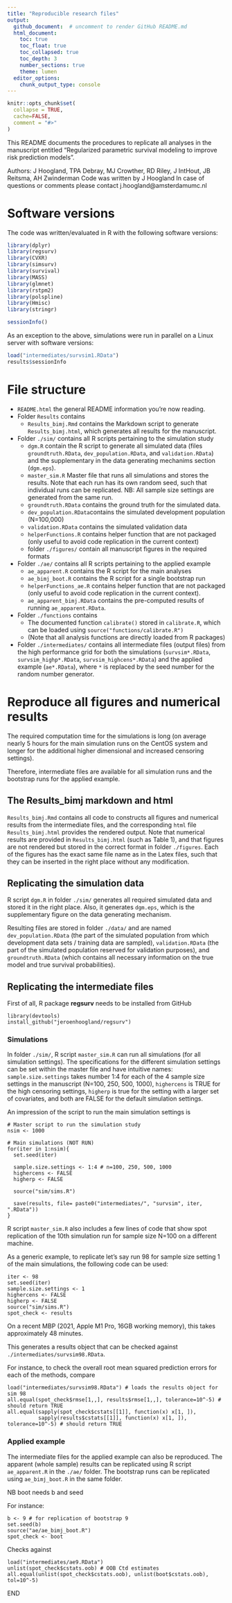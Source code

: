 ```yaml
---
title: "Reproducible research files"
output: 
  github_document:  # uncomment to render GitHub README.md
  html_document:
    toc: true
    toc_float: true
    toc_collapsed: true
    toc_depth: 3
    number_sections: true
    theme: lumen
  editor_options: 
    chunk_output_type: console
---
```


```r
knitr::opts_chunk$set(
  collapse = TRUE,
  cache=FALSE, 
  comment = "#>"
)
```

This README documents the procedures to replicate all analyses in the manuscript entitled 
"Regularized parametric survival modeling to improve risk prediction models".

Authors: J Hoogland, TPA Debray, MJ Crowther, RD Riley, J IntHout, JB Reitsma, AH Zwinderman
Code was written by J Hoogland
In case of questions or comments please contact j.hoogland@amsterdamumc.nl

# Software versions

The code was written/evaluated in R with the following software versions:

```r
library(dplyr)
library(regsurv)
library(CVXR)
library(simsurv)
library(survival)
library(MASS)
library(glmnet)
library(rstpm2)
library(polspline)
library(Hmisc)
library(stringr)
```

```r
sessionInfo()
```

As an exception to the above, simulations were run in parallel on a Linux server with software versions:

```r
load("intermediates/survsim1.RData")
results$sessionInfo
```

# File structure

 * `README.html` the general README information you're now reading.
 * Folder `Results` contains 
   * `Results_bimj.Rmd` contains the Markdown script to generate `Results_bimj.html`, which generates all results for the manuscript.
 * Folder `./sim/` contains all R scripts pertaining to the simulation study
   * `dgm.R` contain the R script to generate all simulated data (files `groundtruth.RData`, `dev_population.RData`, and `validation.RData`) and the supplementary in the data generating mechanims section (`dgm.eps`).
   * `master_sim.R` Master file that runs all simulations and stores the results. Note that each run has its own random seed, such that individual runs can be replicated. NB: All sample size settings are generated from the same run.
   * `groundtruth.RData` contains the ground truth for the simulated data.
   * `dev_population.RData`contains the simulated development population (N=100,000)
   * `validation.RData` contains the simulated validation data
   * `helperFunctions.R` contains helper function that are not packaged (only useful to avoid code replication in the current context)
   * folder `./figures/` contain all manuscript figures in the required formats
   <!-- * Folder `./HPC_bimj/` contains scripts for the parallel runs on a linux server (not required) -->
     <!-- * `*.sh` shell scripts that contains the code to run the simulations on a CentOS High Performance Grid (HPC) using Slurm. -->
     <!-- * `*.R` contains the R scripts for a single run for each group of settings (main, high censoring, high p, applied example). -->
 * Folder `./ae/` contains all R scripts pertaining to the applied example
   * `ae_apparent.R` contains the R script for the main analyses
   * `ae_bimj_boot.R` contains the R script for a single bootstrap run
   * `helperFunctions_ae.R` contains helper function that are not packaged (only useful to avoid code replication in the current context).
   * `ae_apparent_bimj.RData` contains the pre-computed results of running `ae_apparent.RData`.
 * Folder `./functions` contains
   * The documented function `calibrate()` stored in `calibrate.R`, which can be loaded using `source("functions/calibrate.R")`
   * (Note that all analysis functions are directly loaded from R packages)
 * Folder `./intermediates/` contains all intermediate files (output files) from the high 
 performance grid for both the simulations (`survsim*.RData`, `survsim_highp*.RData`, 
 `survsim_highcens*.RData`) and the applied example (`ae*.RData`), where `*` is replaced by the seed number for the random number generator.
 
 
# Reproduce all figures and numerical results

The required computation time for the simulations is long (on average nearly 5 hours for the main simulation runs on the CentOS system and longer for the additional higher dimensional and increased censoring settings). 

Therefore, intermediate files are available for all simulation runs and the bootstrap runs for the applied example.

## The Results_bimj markdown and html

`Results_bimj.Rmd` contains all code to constructs all figures and numerical results from the intermediate files, and the corresponding `html` file `Results_bimj.html` provides the rendered output. Note that numerical results are provided in `Results_bimj.html` (such as Table 1), and that figures are not rendered but stored in the correct format in folder `./figures`. Each of the figures has the exact same file name as in the Latex files, such that they can be inserted in the right place without any modification. 

## Replicating the simulation data

R script `dgm.R` in folder `./sim/` generates all required simulated data and stored it in the right place. Also, it generates `dgm.eps`, which is the supplementary figure on the data generating mechanism. 

Resulting files are stored in folder `./data/` and are named `dev_population.RData` (the part of the simulated population from which development data sets / training data are sampled), `validation.RData` (the part of the simulated population reserved for validation purposes), and `groundtruth.RData` (which contains all necessary information on the true model and true survival probabilities).

## Replicating the intermediate files

First of all, R package **regsurv** needs to be installed from GitHub

```
library(devtools)
install_github("jeroenhoogland/regsurv")
```

### Simulations

In folder `./sim/`, R script `master_sim.R` can run all simulations (for all simulation settings). The specifications for the different simulation settings can be set within the master file and have intuitive names: `sample.size.settings` takes number 1:4 for each of the 4 sample size settings in the manuscript (N=100, 250, 500, 1000), `highercens` is TRUE for the high censoring settings, `higherp` is true for the setting with a larger set of covariates, and both are FALSE for the default simulation settings.

An impression of the script to run the main simulation settings is

```
# Master script to run the simulation study
nsim <- 1000

# Main simulations (NOT RUN)
for(iter in 1:nsim){
  set.seed(iter)
  
  sample.size.settings <- 1:4 # n=100, 250, 500, 1000
  highercens <- FALSE
  higherp <- FALSE 
  
  source("sim/sims.R")
  
  save(results, file= paste0("intermediates/", "survsim", iter, ".RData"))
}
```

R script `master_sim.R` also includes a few lines of code that show spot replication of the 10th simulation run for sample size N=100 on a different machine.

As a generic example, to replicate let's say run 98 for sample size setting 1 of the main simulations, the following code can be used:

```
iter <- 98
set.seed(iter)
sample.size.settings <- 1
highercens <- FALSE
higherp <- FALSE
source("sim/sims.R")
spot_check <- results
```

On a recent MBP (2021, Apple M1 Pro, 16GB working memory), this takes approximately 48 minutes.

This generates a results object that can be checked against `./intermediates/survsim98.RData`.

For instance, to check the overall root mean squared prediction errors for each of the methods, compare

```
load("intermediates/survsim98.RData") # loads the results object for sim 98
all.equal(spot_check$rmse[1,,], results$rmse[1,,], tolerance=10^-5) # should return TRUE
all.equal(sapply(spot_check$cstats[[1]], function(x) x[1, ]), 
          sapply(results$cstats[[1]], function(x) x[1, ]), tolerance=10^-5) # should return TRUE
```

### Applied example

The intermediate files for the applied example can also be reproduced. The apparent (whole sample) results can be replicated using R script `ae_apparent.R` in the `./ae/` folder. The bootstrap runs can be replicated using `ae_bimj_boot.R` in the same folder.

NB boot needs b and seed

For instance:

```
b <- 9 # for replication of bootstrap 9
set.seed(b)
source("ae/ae_bimj_boot.R")
spot_check <- boot
```

Checks against

```
load("intermediates/ae9.RData") 
unlist(spot_check$cstats.oob) # OOB Ctd estimates
all.equal(unlist(spot_check$cstats.oob), unlist(boot$cstats.oob), tol=10^-5)
```

END